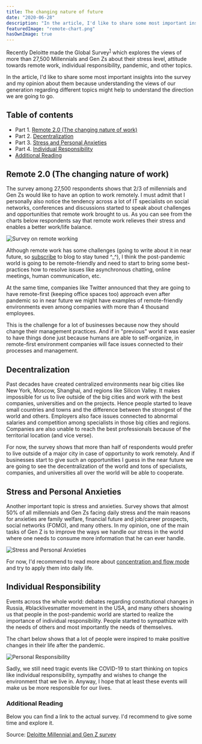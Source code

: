 ```yaml
---
title: The changing nature of future
date: "2020-06-28"
description: "In the article, I'd like to share some most important insights of the Deloitte's survey which explores the views of more than 27,500 millennials and Gen Zs and my opinion about them."
featuredImage: "remote-chart.png"
hasOwnImage: true
---
```


Recently Deloitte made the Global Survey<sup>[1](#additional-reading)</sup> which explores the views of more than 27,500 Millennials and Gen Zs about their stress level, attitude towards remote work, individual responsibility, pandemic, and other topics.

In the article, I'd like to share some most important insights into the survey and my opinion about them because understanding the views of our generation regarding different topics might help to understand the direction we are going to go.

## Table of contents

- Part 1. [Remote 2.0 (The changing nature of work)](#remote-20-the-changing-nature-of-work)
- Part 2. [Decentralization](#decentralization)
- Part 3. [Stress and Personal Anxieties](#stress-and-personal-anxieties)
- Part 4. [Individual Responsibility](#individual-responsibility)
- [Additional Reading](#additional-reading)

## Remote 2.0 (The changing nature of work)

The survey among 27,500 respondents shows that 2/3 of millennials and Gen Zs would like to have an option to work remotely. I must admit that I personally also notice the tendency across a lot of IT specialists on social networks, conferences and discussions started to speak about challenges and opportunities that remote work brought to us. As you can see from the charts below respondents say that remote work relieves their stress and enables a better work/life balance.

![Survey on remote working](/images/blog/remote-chart.png)

Although remote work has some challenges (going to write about it in near future, so [subscribe](https://t.me/oganisyancom) to blog to stay tuned ^\_^), I think the post-pandemic world is going to be remote-friendly and need to start to bring some best-practices how to resolve issues like asynchronous chatting, online meetings, human communication, etc.

At the same time, companies like Twitter announced that they are going to have remote-first (keeping office spaces too) approach even after pandemic so in near future we might have examples of remote-friendly environments even among companies with more than 4 thousand employees.

This is the challenge for a lot of businesses because now they should change their management practices. And if in "previous" world it was easier to have things done just because humans are able to self-organize, in remote-first environment companies will face issues connected to their processes and management.

## Decentralization

Past decades have created centralized environments near big cities like New York, Moscow, Shanghai, and regions like Silicon Valley. It makes impossible for us to live outside of the big cities and work with the best companies, universities and on the projects. Hence people started to leave small countries and towns and the difference between the strongest of the world and others. Employers also face issues connected to abnormal salaries and competition among specialists in those big cities and regions. Companies are also unable to reach the best professionals because of the territorial location (and vice verse).

For now, the survey shows that more than half of respondents would prefer to live outside of a major city in case of opportunity to work remotely. And if businesses start to give such an opportunities I guess in the near future we are going to see the decentralization of the world and tons of specialists, companies, and universities all over the world will be able to cooperate.

## Stress and Personal Anxieties

Another important topic is stress and anxieties. Survey shows that almost 50% of all millennials and Gen Zs facing daily stress and the main reasons for anxieties are family welfare, financial future and job/career prospects, social networks (FOMO), and many others. In my opinion, one of the main tasks of Gen Z is to improve the ways we handle our stress in the world where one needs to consume more information that he can ever handle.

![Stress and Personal Anxieties](/images/blog/stress.png)

For now, I'd recommend to read more about [concentration and flow mode](top-apps-for-concentration/) and try to apply them into daily life.

## Individual Responsibility

Events across the whole world: debates regarding constitutional changes in Russia, #blacklivesmatter movement in the USA, and many others showing us that people in the post-pandemic world are started to realize the importance of individual responsibility. People started to sympathize with the needs of others and most importantly the needs of themselves.

The chart below shows that a lot of people were inspired to make positive changes in their life after the pandemic.

![Personal Responsibility](/images/blog/responsibility.png)

Sadly, we still need tragic events like COVID-19 to start thinking on topics like individual responsibility, sympathy and wishes to change the environment that we live in. Anyway, I hope that at least these events will make us be more responsible for our lives.

### Additional Reading

Below you can find a link to the actual survey. I'd recommend to give some time and explore it.

Source:
[Deloitte Millennial and Gen Z survey](https://www2.deloitte.com/global/en/pages/about-deloitte/articles/millennialsurvey.html)
